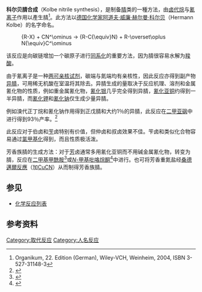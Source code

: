 {{multiple issues|
{{cleanup-jargon|time=2013-09-21T13:06:19+00:00}}
{{copyedit|time=2013-09-21T13:06:19+00:00}}
{{expand|time=2013-09-21T13:06:19+00:00}}
}}
'''科尔贝腈合成'''（Kolbe nitrile synthesis），是制备[[腈|腈]]类的一種方法，由[[卤代烷|卤代烷]]与[[氰离子|氰离子]]作用以產生腈<ref>Organikum, 22. Edition (German), Wiley-VCH, Weinheim, 2004, ISBN 3-527-31148-3</ref>。此方法以[[德国|德国]][[化学家|化学家]][[阿道夫·威廉·赫尔曼·科尔贝|阿道夫·威廉·赫尔曼·科尔贝]]（Hermann Kolbe）的名字命名。 

:<ce title="Kolbe腈合成">{R-X} + CN^\ominus -> {R-C{\equiv}N} + R-\overset\oplus N{\equiv}C^\ominus</ce>

该反应是向碳链增加一个碳原子进行[[同系化|同系化]]的重要方法，因为腈很容易水解为[[羧酸|羧酸]]。

由于氰离子是一种[[两可亲核试剂|两可亲核试剂]]，碳端与氮端均有亲核性，因此反应亦得到副产物[[异腈|异腈]]，可用稀无机酸在室温将其除去。异腈生成的量取决于反应机理、溶剂和金属氰化物的性质，例如重金属氰化物，[[氰化银|氰化银]]几乎完全得到异腈，[[氰化亚铜|氰化亚铜]]约得到一半异腈，而[[氰化钾|氰化钾]]和[[氰化钠|氰化钠]]仅生成少量异腈。

例如溴代正丁烷和氰化钠作用得到正戊腈和大约1％的异腈，此反应在[[二甲亚砜|二甲亚砜]]中进行得到93％产率。<ref>{{cite journal en
 | title = Preparation of Nitriles from Halides and Sodium Cyanide. An Advantageous Nucleophilic Displacement in Dimethyl Sulfoxide
 | author =L. Friedman, Harold Shechter
 | journal = Journal of Organic Chemistry
 | pages = 877–879
 | doi = 10.1021/jo01076a001 
 | year = 1960 
 | volume = 25}}</ref>

此反应对于伯卤和[[苄|苄]]卤特别有价值，但仲卤和叔卤效果不佳。苄卤和类似化合物容易通过[[氯甲基化|氯甲基化]]得到，而且性质极活泼。

芳香族腈的生成方法：对于[[芳基|芳]]卤通常多用氰化亚铜而不用碱金属氰化物，转变为腈，反应在[[二甲基甲酰胺|二甲基甲酰胺]]<ref>{{cite journal en|title=Dimethylformamide as a Useful Solvent in Preparing Nitriles from Aryl Halides and Cuprous Cyanide; Improved Isolation Techniques|author=L. Friedman, H. Shechter|journal=[[J._Org._Chem.|J. Org. Chem.]]|year=1961|volume=26|issue=7|pages=2522–2524|doi=10.1021/jo01351a092}}</ref>或[[N-甲基吡咯烷酮|''N''-甲基吡咯烷酮]]<ref>{{cite journal en|title=Notes- N-Methylpyrrolidone as Solvent for Reaction of Aryl Halides with Cuprous Cyanide|author=Melvin Newman, Herbert Boden|journal=J. Org. Chem.|year=1961|volume=26|issue=7|pages=2525|doi=10.1021/jo01351a093}}</ref>中进行。也可将芳香重氮盐经[[桑德邁爾反應|桑德邁爾反應]]（加[[CuCN|CuCN]]）从而制得芳香族腈。

==参见==
*[[化学反应列表|化学反应列表]]

==参考资料==
{{Reflist}}

[[Category:取代反应|Category:取代反应]]
[[Category:人名反应|Category:人名反应]]